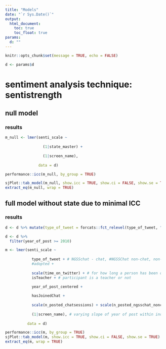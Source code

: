 ```yaml
---
title: "Models"
date: "`r Sys.Date()`"
output:
  html_document:
    toc: true
    toc_float: true
params:
  d: ""
---
```


```r
knitr::opts_chunk$set(message = TRUE, echo = FALSE)
```

```r
d <- params$d
```

# sentiment analysis technique: sentistrength

## null model

### results

```r
m_null <- lmer(senti_scale ~ 
                 
                 (1|state_master) +
                 
                 (1|screen_name), 
               
               data = d)

performance::icc(m_null, by_group = TRUE)

sjPlot::tab_model(m_null, show.icc = TRUE, show.ci = FALSE, show.se = TRUE)
extract_eq(m_null, wrap = TRUE)
```

## full model without state due to minimal ICC

### results

```r
d <- d %>% mutate(type_of_tweet = forcats::fct_relevel(type_of_tweet, "non-ngsschat"))

d <- d %>% 
  filter(year_of_post >= 2010)

m <- lmer(senti_scale ~ 
            
            type_of_tweet + # NGSSchat - chat, #NGSSChat non-chat, non-#NGSSchat (includes e.g. NGSS)
            #adopted +
            
            scale(time_on_twitter) + # for how long a person has been on Twitter
            isTeacher + # participant is a teacher or not

            year_of_post_centered +
            
            hasJoinedChat +
            
            scale(n_posted_chatsessions) + scale(n_posted_ngsschat_nonchat) + scale(n_posted_non_ngsschat) + # also user-level variables
             
            (1|screen_name), # varying slope of year of post within individuals
          
          data = d)

performance::icc(m, by_group = TRUE)
sjPlot::tab_model(m, show.icc = TRUE, show.ci = FALSE, show.se = TRUE)
extract_eq(m, wrap = TRUE)
```

